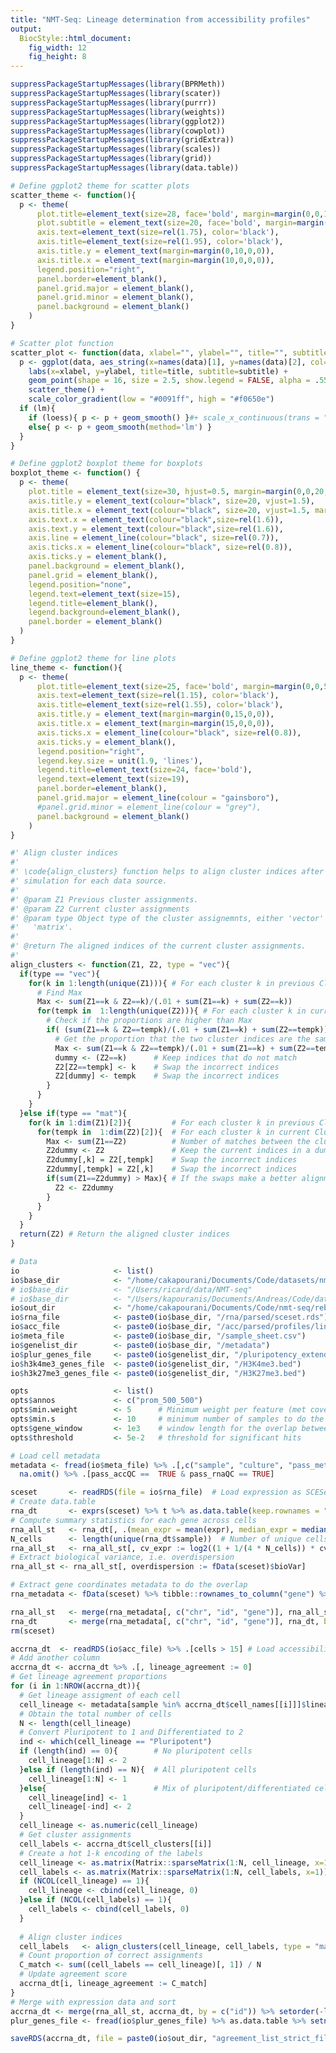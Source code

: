 ```yaml
---
title: "NMT-Seq: Lineage determination from accessibility profiles"
output: 
  BiocStyle::html_document: 
    fig_width: 12
    fig_height: 8
---
```


```r
suppressPackageStartupMessages(library(BPRMeth))
suppressPackageStartupMessages(library(scater))
suppressPackageStartupMessages(library(purrr))
suppressPackageStartupMessages(library(weights))
suppressPackageStartupMessages(library(ggplot2))
suppressPackageStartupMessages(library(cowplot))
suppressPackageStartupMessages(library(gridExtra))
suppressPackageStartupMessages(library(scales))
suppressPackageStartupMessages(library(grid))
suppressPackageStartupMessages(library(data.table))
```

```r
# Define ggplot2 theme for scatter plots
scatter_theme <- function(){
  p <- theme(
      plot.title=element_text(size=28, face='bold', margin=margin(0,0,10,0), hjust=0.5),
      plot.subtitle = element_text(size=20, face='bold', margin=margin(0,0,10,0), hjust=0.5),
      axis.text=element_text(size=rel(1.75), color='black'),
      axis.title=element_text(size=rel(1.95), color='black'),
      axis.title.y = element_text(margin=margin(0,10,0,0)),
      axis.title.x = element_text(margin=margin(10,0,0,0)),
      legend.position="right",
      panel.border=element_blank(),
      panel.grid.major = element_blank(),
      panel.grid.minor = element_blank(),
      panel.background = element_blank()
    )
}

# Scatter plot function
scatter_plot <- function(data, xlabel="", ylabel="", title="", subtitle="", lm=FALSE, loess = FALSE) {
  p <- ggplot(data, aes_string(x=names(data)[1], y=names(data)[2], col=names(data)[3])) +
    labs(x=xlabel, y=ylabel, title=title, subtitle=subtitle) +
    geom_point(shape = 16, size = 2.5, show.legend = FALSE, alpha = .55) + 
    scatter_theme() + 
    scale_color_gradient(low = "#0091ff", high = "#f0650e")
  if (lm){
    if (loess){ p <- p + geom_smooth() }#+ scale_x_continuous(trans = "log1p")
    else{ p <- p + geom_smooth(method='lm') }
  }
}

# Define ggplot2 boxplot theme for boxplots
boxplot_theme <- function() {
  p <- theme(
    plot.title = element_text(size=30, hjust=0.5, margin=margin(0,0,20,0)),
    axis.title.y = element_text(colour="black", size=20, vjust=1.5),
    axis.title.x = element_text(colour="black", size=20, vjust=1.5, margin=margin(15,0,0,0)),
    axis.text.x = element_text(colour="black",size=rel(1.6)),
    axis.text.y = element_text(colour="black",size=rel(1.6)),
    axis.line = element_line(colour="black", size=rel(0.7)),
    axis.ticks.x = element_line(colour="black", size=rel(0.8)),
    axis.ticks.y = element_blank(),
    panel.background = element_blank(),
    panel.grid = element_blank(),
    legend.position="none",
    legend.text=element_text(size=15),
    legend.title=element_blank(),
    legend.background=element_blank(),
    panel.border = element_blank()
  )
}

# Define ggplot2 theme for line plots
line_theme <- function(){
  p <- theme(
      plot.title=element_text(size=25, face='bold', margin=margin(0,0,5,0), hjust=0.5),
      axis.text=element_text(size=rel(1.15), color='black'),
      axis.title=element_text(size=rel(1.55), color='black'),
      axis.title.y = element_text(margin=margin(0,15,0,0)),
      axis.title.x = element_text(margin=margin(15,0,0,0)),
      axis.ticks.x = element_line(colour="black", size=rel(0.8)),
      axis.ticks.y = element_blank(),
      legend.position="right",
      legend.key.size = unit(1.9, 'lines'),
      legend.title=element_text(size=24, face='bold'),
      legend.text=element_text(size=19),
      panel.border=element_blank(),
      panel.grid.major = element_line(colour = "gainsboro"),
      #panel.grid.minor = element_line(colour = "grey"),
      panel.background = element_blank()
    )
}

#' Align cluster indices
#' 
#' \code{align_clusters} function helps to align cluster indices after each MCMC
#' simulation for each data source.
#' 
#' @param Z1 Previous cluster assignments.
#' @param Z2 Current cluster assignments
#' @param type Object type of the cluster assignemnts, either 'vector' or
#'   'matrix'.
#'   
#' @return The aligned indices of the current cluster assignments.
#' 
align_clusters <- function(Z1, Z2, type = "vec"){
  if(type == "vec"){
    for(k in 1:length(unique(Z1))){ # For each cluster k in previous Cluster
      # Find Max 
      Max <- sum(Z1==k & Z2==k)/(.01 + sum(Z1==k) + sum(Z2==k))
      for(tempk in  1:length(unique(Z2))){ # For each cluster k in current Cluster
        # Check if the proportions are higher than Max
        if( (sum(Z1==k & Z2==tempk)/(.01 + sum(Z1==k) + sum(Z2==tempk))) > Max){
          # Get the proportion that the two cluster indices are the same
          Max <- sum(Z1==k & Z2==tempk)/(.01 + sum(Z1==k) + sum(Z2==tempk))
          dummy <- (Z2==k)      # Keep indices that do not match
          Z2[Z2==tempk] <- k    # Swap the incorrect indices
          Z2[dummy] <- tempk    # Swap the incorrect indices
        }
      }
    }
  }else if(type == "mat"){
    for(k in 1:dim(Z1)[2]){         # For each cluster k in previous Cluster
      for(tempk in  1:dim(Z2)[2]){  # For each cluster k in current Cluster
        Max <- sum(Z1==Z2)          # Number of matches between the cluster indices
        Z2dummy <- Z2               # Keep the current indices in a dummy variable
        Z2dummy[,k] = Z2[,tempk]    # Swap the incorrect indices
        Z2dummy[,tempk] = Z2[,k]    # Swap the incorrect indices
        if(sum(Z1==Z2dummy) > Max){ # If the swaps make a better alignment, update indices
          Z2 <- Z2dummy
        }
      }
    }
  }
  return(Z2) # Return the aligned cluster indices
}
```

<!-- # Parse and filter data -->
```r
# Data
io                     <- list()
io$base_dir            <- "/home/cakapourani/Documents/Code/datasets/nmt-seq-data-eb"
# io$base_dir          <- "/Users/ricard/data/NMT-seq"
# io$base_dir          <- "/Users/kapouranis/Documents/Andreas/Code/datasets/nmt-seq-data"
io$out_dir             <- "/home/cakapourani/Documents/Code/nmt-seq/rebuttal/EB/lineage_profiles/out/"
io$rna_file            <- paste0(io$base_dir, "/rna/parsed/sceset.rds")
io$acc_file            <- paste0(io$base_dir, "/acc/parsed/profiles/lineage_cluster_prom_200_200_basis11_GpCcov10_cellcov0.5.rds")
io$meta_file           <- paste0(io$base_dir, "/sample_sheet.csv")
io$genelist_dir        <- paste0(io$base_dir, "/metadata")
io$plur_genes_file     <- paste0(io$genelist_dir, "/pluripotency_extended.tsv")
io$h3k4me3_genes_file  <- paste0(io$genelist_dir, "/H3K4me3.bed")
io$h3k27me3_genes_file <- paste0(io$genelist_dir, "/H3K27me3.bed")

opts                   <- list()
opts$annos             <- c("prom_500_500")
opts$min.weight        <- 5      # Minimum weight per feature (met coverage)
opts$min.s             <- 10     # minimum number of samples to do the correlation
opts$gene_window       <- 1e3    # window length for the overlap between genes and features
opts$threshold         <- 5e-2   # threshold for significant hits
```


<!-- # Load scRNA data -->
```r
# Load cell metadata
metadata <- fread(io$meta_file) %>% .[,c("sample", "culture", "pass_metQC", "pass_accQC", "pass_rnaQC", "lineage")] %>% 
  na.omit() %>% .[pass_accQC ==  TRUE & pass_rnaQC == TRUE]
```

<!-- # Load scRNA data -->
```r
sceset       <- readRDS(file = io$rna_file)  # Load expression as SCESet object
# Create data.table
rna_dt       <- exprs(sceset) %>% t %>% as.data.table(keep.rownames = "sample") %>% melt(id.vars = "sample", value.name = "expr", variable.name = "gene")
# Compute summary statistics for each gene across cells
rna_all_st   <- rna_dt[, .(mean_expr = mean(expr), median_expr = median(expr), var_expr = var(expr), sd_expr = sd(expr), cv_expr = sd(expr)/mean(expr)), by = gene]
N_cells      <- length(unique(rna_dt$sample))  # Number of unique cells
rna_all_st   <- rna_all_st[, cv_expr := log2((1 + 1/(4 * N_cells)) * cv_expr)]  # Correct CV empirically
# Extract biological variance, i.e. overdispersion
rna_all_st <- rna_all_st[, overdispersion := fData(sceset)$bioVar]

# Extract gene coordinates metadata to do the overlap
rna_metadata <- fData(sceset) %>% tibble::rownames_to_column("gene") %>% as.data.table %>% .[,c("chr", "start", "end", "gene", "ens_id")]  %>% .[, chr := as.factor(sub("chr", "", chr))] %>% setnames("ens_id", "id")

rna_all_st   <- merge(rna_metadata[, c("chr", "id", "gene")], rna_all_st, by = c("gene")) # Merge using all samples
rna_dt       <- merge(rna_metadata[, c("chr", "id", "gene")], rna_dt, by = c("gene"))     # Merge using only samples that pass filtering
rm(sceset)
```

<!-- # Load sc-NOMe-seq data -->
```r
accrna_dt  <- readRDS(io$acc_file) %>% .[cells > 15] # Load accessibility data
# Add another column
accrna_dt <- accrna_dt %>% .[, lineage_agreement := 0]
# Get lineage agreement proportions
for (i in 1:NROW(accrna_dt)){
  # Get lineage assigment of each cell
  cell_lineage <- metadata[sample %in% accrna_dt$cell_names[[i]]]$lineage
  # Obtain the total number of cells
  N <- length(cell_lineage)
  # Convert Pluripotent to 1 and Differentiated to 2
  ind <- which(cell_lineage == "Pluripotent")
  if (length(ind) == 0){        # No pluripotent cells
    cell_lineage[1:N] <- 2
  }else if (length(ind) == N){  # All pluripotent cells
    cell_lineage[1:N] <- 1
  }else{                        # Mix of pluripotent/differentiated cells
    cell_lineage[ind] <- 1
    cell_lineage[-ind] <- 2
  }
  cell_lineage <- as.numeric(cell_lineage)
  # Get cluster assignments
  cell_labels <- accrna_dt$cell_clusters[[i]]
  # Create a hot 1-k encoding of the labels
  cell_lineage <- as.matrix(Matrix::sparseMatrix(1:N, cell_lineage, x=1))
  cell_labels <- as.matrix(Matrix::sparseMatrix(1:N, cell_labels, x=1))
  if (NCOL(cell_lineage) == 1){
    cell_lineage <- cbind(cell_lineage, 0)
  }else if (NCOL(cell_labels) == 1){
    cell_labels <- cbind(cell_labels, 0)
  }
  
  # Align cluster indices
  cell_labels   <- align_clusters(cell_lineage, cell_labels, type = "mat")
  # Count proportion of correct assignments
  C_match <- sum((cell_labels == cell_lineage)[, 1]) / N
  # Update agreement score
  accrna_dt[i, lineage_agreement := C_match]
}
# Merge with expression data and sort 
accrna_dt <- merge(rna_all_st, accrna_dt, by = c("id")) %>% setorder(-lineage_agreement) 
plur_genes_file <- fread(io$plur_genes_file) %>% as.data.table %>% setnames(c("id", "gene"))

saveRDS(accrna_dt, file = paste0(io$out_dir, "agreement_list_strict_filt.rds"))
```